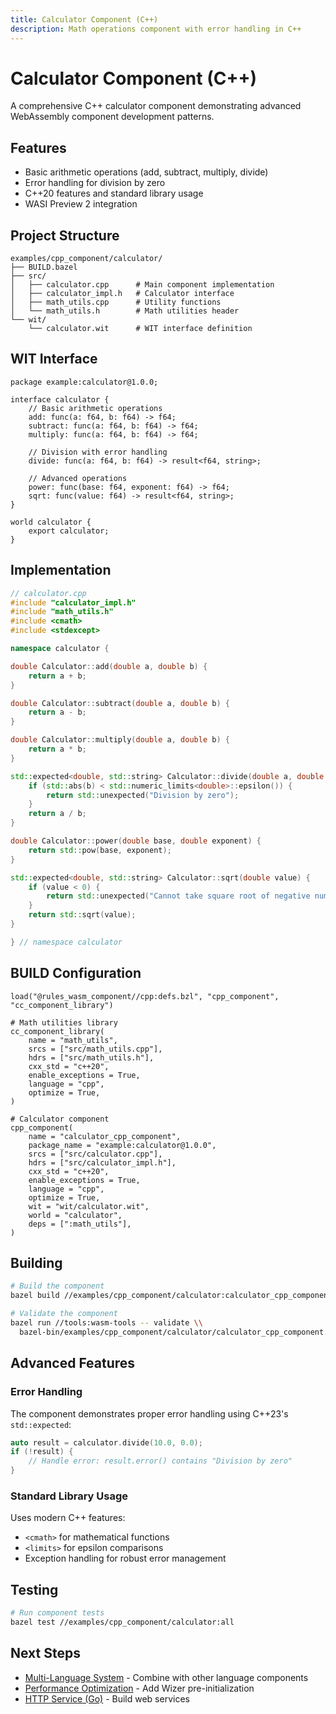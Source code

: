 ```yaml
---
title: Calculator Component (C++)
description: Math operations component with error handling in C++
---
```


# Calculator Component (C++)

A comprehensive C++ calculator component demonstrating advanced WebAssembly component development patterns.

## Features

- Basic arithmetic operations (add, subtract, multiply, divide)
- Error handling for division by zero
- C++20 features and standard library usage
- WASI Preview 2 integration

## Project Structure

```
examples/cpp_component/calculator/
├── BUILD.bazel
├── src/
│   ├── calculator.cpp      # Main component implementation
│   ├── calculator_impl.h   # Calculator interface
│   ├── math_utils.cpp      # Utility functions
│   └── math_utils.h        # Math utilities header
└── wit/
    └── calculator.wit      # WIT interface definition
```

## WIT Interface

```wit
package example:calculator@1.0.0;

interface calculator {
    // Basic arithmetic operations
    add: func(a: f64, b: f64) -> f64;
    subtract: func(a: f64, b: f64) -> f64;
    multiply: func(a: f64, b: f64) -> f64;

    // Division with error handling
    divide: func(a: f64, b: f64) -> result<f64, string>;

    // Advanced operations
    power: func(base: f64, exponent: f64) -> f64;
    sqrt: func(value: f64) -> result<f64, string>;
}

world calculator {
    export calculator;
}
```

## Implementation

```cpp
// calculator.cpp
#include "calculator_impl.h"
#include "math_utils.h"
#include <cmath>
#include <stdexcept>

namespace calculator {

double Calculator::add(double a, double b) {
    return a + b;
}

double Calculator::subtract(double a, double b) {
    return a - b;
}

double Calculator::multiply(double a, double b) {
    return a * b;
}

std::expected<double, std::string> Calculator::divide(double a, double b) {
    if (std::abs(b) < std::numeric_limits<double>::epsilon()) {
        return std::unexpected("Division by zero");
    }
    return a / b;
}

double Calculator::power(double base, double exponent) {
    return std::pow(base, exponent);
}

std::expected<double, std::string> Calculator::sqrt(double value) {
    if (value < 0) {
        return std::unexpected("Cannot take square root of negative number");
    }
    return std::sqrt(value);
}

} // namespace calculator
```

## BUILD Configuration

```starlark
load("@rules_wasm_component//cpp:defs.bzl", "cpp_component", "cc_component_library")

# Math utilities library
cc_component_library(
    name = "math_utils",
    srcs = ["src/math_utils.cpp"],
    hdrs = ["src/math_utils.h"],
    cxx_std = "c++20",
    enable_exceptions = True,
    language = "cpp",
    optimize = True,
)

# Calculator component
cpp_component(
    name = "calculator_cpp_component",
    package_name = "example:calculator@1.0.0",
    srcs = ["src/calculator.cpp"],
    hdrs = ["src/calculator_impl.h"],
    cxx_std = "c++20",
    enable_exceptions = True,
    language = "cpp",
    optimize = True,
    wit = "wit/calculator.wit",
    world = "calculator",
    deps = [":math_utils"],
)
```

## Building

```bash
# Build the component
bazel build //examples/cpp_component/calculator:calculator_cpp_component

# Validate the component
bazel run //tools:wasm-tools -- validate \\
  bazel-bin/examples/cpp_component/calculator/calculator_cpp_component.wasm
```

## Advanced Features

### Error Handling

The component demonstrates proper error handling using C++23's `std::expected`:

```cpp
auto result = calculator.divide(10.0, 0.0);
if (!result) {
    // Handle error: result.error() contains "Division by zero"
}
```

### Standard Library Usage

Uses modern C++ features:

- `<cmath>` for mathematical functions
- `<limits>` for epsilon comparisons
- Exception handling for robust error management

## Testing

```bash
# Run component tests
bazel test //examples/cpp_component/calculator:all
```

## Next Steps

- [Multi-Language System](/examples/multi-language/) - Combine with other language components
- [Performance Optimization](/production/performance/) - Add Wizer pre-initialization
- [HTTP Service (Go)](/examples/http-service/) - Build web services

